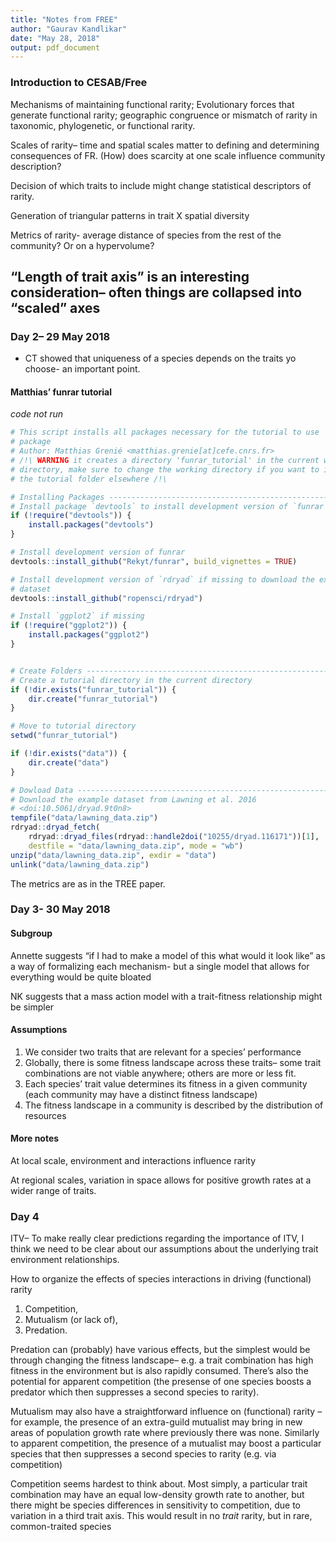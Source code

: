 ```yaml
---
title: "Notes from FREE"
author: "Gaurav Kandlikar"
date: "May 28, 2018"
output: pdf_document
---
```


### Introduction to CESAB/Free  

Mechanisms of maintaining functional rarity; Evolutionary forces that generate functional rarity; geographic congruence or mismatch of rarity in taxonomic, phylogenetic, or functional rarity.  

Scales of rarity-- time and spatial scales matter to defining and determining consequences of FR. (How) does scarcity at one scale influence community description?  

Decision of which traits to include might change statistical descriptors of rarity.  

Generation of triangular patterns in trait X spatial diversity

Metrics of rarity- average distance of species from the rest of the community? Or on a hypervolume?  

"Length of trait axis" is an interesting consideration-- often things are collapsed into "scaled" axes
-----------

### Day 2-- 29 May 2018  

- CT showed that uniqueness of a species depends on the traits yo choose- an important point.  

#### Matthias' funrar tutorial  

*code not run*
```r
# This script installs all packages necessary for the tutorial to use `funrar`
# package
# Author: Matthias Grenié <matthias.grenie[at]cefe.cnrs.fr>
# /!\ WARNING it creates a directory 'funrar_tutorial' in the current working
# directory, make sure to change the working directory if you want to install
# the tutorial folder elsewhere /!\

# Installing Packages ----------------------------------------------------------
# Install package `devtools` to install development version of `funrar`
if (!require("devtools")) {
    install.packages("devtools")
}

# Install development version of funrar
devtools::install_github("Rekyt/funrar", build_vignettes = TRUE)

# Install development version of `rdryad` if missing to download the example
# dataset
devtools::install_github("ropensci/rdryad")

# Install `ggplot2` if missing
if (!require("ggplot2")) {
    install.packages("ggplot2")
}


# Create Folders ---------------------------------------------------------------
# Create a tutorial directory in the current directory
if (!dir.exists("funrar_tutorial")) {
    dir.create("funrar_tutorial")
}

# Move to tutorial directory
setwd("funrar_tutorial")

if (!dir.exists("data")) {
    dir.create("data")
}

# Dowload Data -----------------------------------------------------------------
# Download the example dataset from Lawning et al. 2016
# <doi:10.5061/dryad.9t0n8>
tempfile("data/lawning_data.zip")
rdryad::dryad_fetch(
    rdryad::dryad_files(rdryad::handle2doi("10255/dryad.116171"))[1],
    destfile = "data/lawning_data.zip", mode = "wb")
unzip("data/lawning_data.zip", exdir = "data")
unlink("data/lawning_data.zip")
```

The metrics are as in the TREE paper.  

### Day 3- 30 May 2018  


#### Subgroup  

Annette suggests "if I had to make a model of this what would it look like" as a way of formalizing each mechanism- but a single model that allows for everything would be quite bloated  

NK suggests that a mass action model with a trait-fitness relationship might be simpler  

#### Assumptions  

1. We consider two traits that are relevant for a species' performance  
2. Globally, there is some fitness landscape across these traits-- some trait combinations are not viable anywhere; others are more or less fit.  
3. Each species' trait value determines its fitness in a given community (each community may have a distinct fitness landscape)  
4. The fitness landscape in a community is described by the distribution of resources    

#### More notes  

At local scale, environment and interactions influence rarity  

At regional scales, variation in space allows for positive growth rates at a wider range of traits.  

### Day 4  

ITV-- To make really clear predictions regarding the importance of ITV, I think we need to be clear about our assumptions about the underlying trait environment relationships.  

How to organize the effects of species interactions in driving (functional) rarity  

1. Competition, 
2. Mutualism (or lack of), 
3. Predation.

Predation can (probably) have various effects, but the simplest would be through changing the fitness landscape-- e.g. a trait combination has high fitness in the environment but is also rapidly consumed. There's also the potential for apparent competition (the presense of one species boosts a predator which then suppresses a second species to rarity).  

Mutualism may also have a straightforward influence on (functional) rarity -- for example, the presence of an extra-guild mutualist may bring in new areas of population growth rate where previously there was none. Similarly to apparent competition, the presence of a mutualist may boost a particular species that then suppresses a second species to rarity (e.g. via competition)  

Competition seems hardest to think about. Most simply, a particular trait combination may have an equal low-density growth rate to another, but there might be species differences in sensitivity to competition, due to variation in a third trait axis. This would result in no *trait* rarity, but in rare, common-traited species  